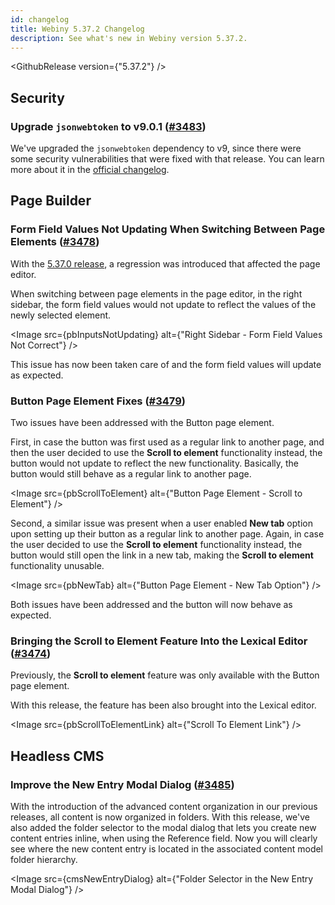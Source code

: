 ```yaml
---
id: changelog
title: Webiny 5.37.2 Changelog
description: See what's new in Webiny version 5.37.2.
---
```



<GithubRelease version={"5.37.2"} />

## Security

### Upgrade `jsonwebtoken` to v9.0.1 ([#3483](https://github.com/webiny/webiny-js/pull/3483))

We've upgraded the `jsonwebtoken` dependency to v9, since there were some security vulnerabilities that were fixed with that release. You can learn more about it in the [official changelog](https://github.com/auth0/node-jsonwebtoken/blob/master/CHANGELOG.md#security-fixes).

## Page Builder

### Form Field Values Not Updating When Switching Between Page Elements ([#3478](https://github.com/webiny/webiny-js/pull/3478))

With the [5.37.0 release](/docs/release-notes/5.37.0/changelog), a regression was introduced that affected the page editor.

When switching between page elements in the page editor, in the right sidebar, the form field values would not update to reflect the values of the newly selected element.

<Image src={pbInputsNotUpdating} alt={"Right Sidebar - Form Field Values Not Correct"} />

This issue has now been taken care of and the form field values will update as expected.

### Button Page Element Fixes ([#3479](https://github.com/webiny/webiny-js/pull/3479))

Two issues have been addressed with the Button page element.

First, in case the button was first used as a regular link to another page, and then the user decided to use the **Scroll to element** functionality instead, the button would not update to reflect the new functionality. Basically, the button would still behave as a regular link to another page.

<Image src={pbScrollToElement} alt={"Button Page Element - Scroll to Element"} />

Second, a similar issue was present when a user enabled **New tab** option upon setting up their button as a regular link to another page. Again, in case the user decided to use the **Scroll to element** functionality instead, the button would still open the link in a new tab, making the **Scroll to element** functionality unusable.

<Image src={pbNewTab} alt={"Button Page Element - New Tab Option"} />

Both issues have been addressed and the button will now behave as expected.

### Bringing the Scroll to Element Feature Into the Lexical Editor ([#3474](https://github.com/webiny/webiny-js/pull/3474))

Previously, the **Scroll to element** feature was only available with the Button page element.

With this release, the feature has been also brought into the Lexical editor.

<Image src={pbScrollToElementLink} alt={"Scroll To Element Link"} />

## Headless CMS

### Improve the New Entry Modal Dialog ([#3485](https://github.com/webiny/webiny-js/pull/3485))

With the introduction of the advanced content organization in our previous releases, all content is now organized in folders. With this release, we've also added the folder selector to the modal dialog that lets you create new content entries inline, when using the Reference field. Now you will clearly see where the new content entry is located in the associated content model folder hierarchy.

<Image src={cmsNewEntryDialog} alt={"Folder Selector in the New Entry Modal Dialog"} />
